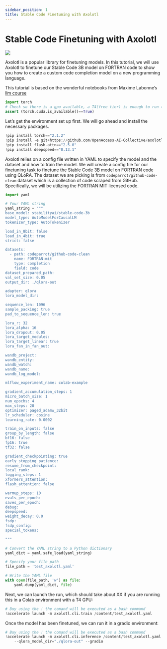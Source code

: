 ```yaml
---
sidebar_position: 1
title: Stable Code Finetuning with Axolotl
---
```





# Stable Code Finetuning with Axolotl

[![](https://colab.research.google.com/assets/colab-badge.svg)](https://colab.research.google.com/github/Stability-AI/stable-code-docs/blob/main/docs/tutorial-finetuning/stable_code_axolotl.ipynb)

Axolotl is a popular library for finetuning models. In this tutorial, we
will use Axolotl to finetune our Stable Code 3B model on FORTRAN code to
show you how to create a custom code completion model on a new
programming language.

This tutorial is based on the wonderful notebooks from Maxime Labonne’s
[llm course](https://github.com/mlabonne/llm-course/tree/main)

```python
import torch
# Check so there is a gpu available, a T4(free tier) is enough to run this notebook
assert (torch.cuda.is_available()==True)
```

Let’s get the environment set up first. We will go ahead and install the
necessary packages.

```python
!pip install torch=="2.1.2"
!pip install -e git+https://github.com/OpenAccess-AI-Collective/axolotl#egg=axolotl
!pip install flash-attn=="2.5.0"
!pip install deepspeed=="0.13.1"
```

Axolotl relies on a config file written in YAML to specify the model and
the dataset and how to train the model. We will create a config file for
our finetuning task to finetune the Stable Code 3B model on FORTRAN code
using QLoRA. The dataset we are picking is from
`codeparrot/github-code-clean` dataset which is a collection of code
scraped from GitHub. Specifically, we will be utilizing the FORTRAN MIT
licensed code.

```python
import yaml

# Your YAML string
yaml_string = """
base_model: stabilityai/stable-code-3b
model_type: AutoModelForCausalLM
tokenizer_type: AutoTokenizer

load_in_8bit: false
load_in_4bit: true
strict: false

datasets:
  - path: codeparrot/github-code-clean
    name: FORTRAN-mit
    type: completion
    field: code
dataset_prepared_path:
val_set_size: 0.05
output_dir: ./qlora-out

adapter: qlora
lora_model_dir:

sequence_len: 1096
sample_packing: true
pad_to_sequence_len: true

lora_r: 32
lora_alpha: 16
lora_dropout: 0.05
lora_target_modules:
lora_target_linear: true
lora_fan_in_fan_out:

wandb_project:
wandb_entity:
wandb_watch:
wandb_name:
wandb_log_model:

mlflow_experiment_name: colab-example

gradient_accumulation_steps: 1
micro_batch_size: 1
num_epochs: 4
max_steps: 20
optimizer: paged_adamw_32bit
lr_scheduler: cosine
learning_rate: 0.0002

train_on_inputs: false
group_by_length: false
bf16: false
fp16: true
tf32: false

gradient_checkpointing: true
early_stopping_patience:
resume_from_checkpoint:
local_rank:
logging_steps: 1
xformers_attention:
flash_attention: false

warmup_steps: 10
evals_per_epoch:
saves_per_epoch:
debug:
deepspeed:
weight_decay: 0.0
fsdp:
fsdp_config:
special_tokens:

"""

# Convert the YAML string to a Python dictionary
yaml_dict = yaml.safe_load(yaml_string)

# Specify your file path
file_path = 'test_axolotl.yaml'

# Write the YAML file
with open(file_path, 'w') as file:
    yaml.dump(yaml_dict, file)
```

Next, we can launch the run, which should take about XX if you are
running this in a Colab environment with a T4 GPU:

```python
# Buy using the ! the comand will be executed as a bash command
!accelerate launch -m axolotl.cli.train /content/test_axolotl.yaml
```

Once the model has been finetuned, we can run it in a gradio
environment:

```python
# Buy using the ! the comand will be executed as a bash command
!accelerate launch -m axolotl.cli.inference /content/test_axolotl.yaml \
    --qlora_model_dir="./qlora-out" --gradio
```
